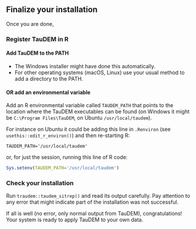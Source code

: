 ## Finalize your installation

Once you are done,

### Register TauDEM in R

#### Add TauDEM to the PATH

- The Windows installer might have done this automatically.
- For other operating systems (macOS, Linux) use your usual method to add a directory to the PATH.

#### OR add an environmental variable

Add an R environmental variable called `TAUDEM_PATH` that points to the location where the TauDEM executables can be found (on Windows it might be `C:\Program Files\TauDEM`, on Ubuntu `/usr/local/taudem`).

For instance on Ubuntu it could be adding this line in `.Renviron`
(see `usethis::edit_r_environ()`)
and then re-starting R:

```
TAUDEM_PATH='/usr/local/taudem'
```

or, for just the session, running this line of R code:

```r
Sys.setenv(TAUDEM_PATH='/usr/local/taudem')
```

### Check your installation 

Run `traudem::taudem_sitrep()` and read its output carefully. Pay attention to any error that might indicate part of the installation was not successful.

If all is well (no error, only normal output from TauDEM), congratulations!
Your system is ready to apply TauDEM to your own data.
